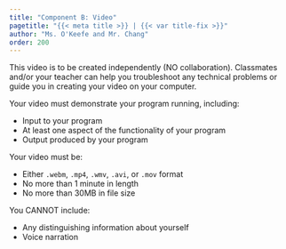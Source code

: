 ```yaml
---
title: "Component B: Video"
pagetitle: "{{< meta title >}} | {{< var title-fix >}}"
author: "Ms. O'Keefe and Mr. Chang"
order: 200
---
```


::: takeNote

This video is to be created independently (NO collaboration). Classmates and/or your teacher can help you troubleshoot any technical problems or guide you in creating your video on your computer.

:::

Your video must demonstrate your program running, including:

- Input to your program
- At least one aspect of the functionality of your program
- Output produced by your program

Your video must be:

- Either `.webm`, `.mp4`, `.wmv`, `.avi`, or `.mov` format
- No more than 1 minute in length
- No more than 30MB in file size

You CANNOT include:

- Any distinguishing information about yourself
- Voice narration

